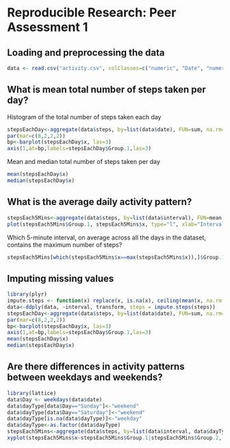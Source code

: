 # Reproducible Research: Peer Assessment 1


## Loading and preprocessing the data

```r
data <- read.csv("activity.csv", colClasses=c("numeric", "Date", "numeric"))
```

## What is mean total number of steps taken per day?

Histogram of the total number of steps taken each day
```r
stepsEachDay<-aggregate(data$steps, by=list(data$date), FUN=sum, na.rm=TRUE)
par(mar=c(8,2,2,2))
bp<-barplot(stepsEachDay$x, las=3)
axis(1,at=bp,labels=stepsEachDay$Group.1,las=3)
```

Mean and median total number of steps taken per day
```r
mean(stepsEachDay$x)
median(stepsEachDay$x)
```

## What is the average daily activity pattern?

```r
stepsEach5Mins<-aggregate(data$steps, by=list(data$interval), FUN=mean, na.rm=TRUE)
plot(stepsEach5Mins$Group.1, stepsEach5Mins$x, type="l", xlab="Interval", ylab="Number of Steps")
```

Which 5-minute interval, on average across all the days in the dataset, contains the maximum number of steps?
```r
stepsEach5Mins[which(stepsEach5Mins$x==max(stepsEach5Mins$x)),]$Group.1
```

## Imputing missing values

```r
library(plyr)
impute.steps <- function(x) replace(x, is.na(x), ceiling(mean(x, na.rm = TRUE)))
data<-ddply(data, ~interval, transform, steps = impute.steps(steps))
stepsEachDay<-aggregate(data$steps, by=list(data$date), FUN=sum, na.rm=TRUE)
par(mar=c(8,2,2,2))
bp<-barplot(stepsEachDay$x, las=3)
axis(1,at=bp,labels=stepsEachDay$Group.1,las=3)
mean(stepsEachDay$x)
median(stepsEachDay$x)
```

## Are there differences in activity patterns between weekdays and weekends?
```r
library(lattice)
data$Day <- weekdays(data$date)
data$dayType[data$Day=="Sunday"]<-"weekend"
data$dayType[data$Day=="Saturday"]<-"weekend"
data$dayType[is.na(data$dayType)]<-"weekday"
data$dayType<-as.factor(data$dayType)
stepsEach5Mins<-aggregate(data$steps, by=list(data$interval, data$dayType), FUN=mean, na.rm=TRUE)
xyplot(stepsEach5Mins$x~stepsEach5Mins$Group.1|stepsEach5Mins$Group.2, layout=c(1,2), type="l", xlab="Interval", ylab="Number of steps")
```